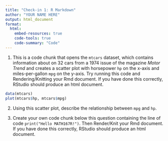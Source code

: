 ```yaml
---
title: "Check-in 1: R Markdown"
author: "YOUR NAME HERE"
output: html_document
format: 
  html:
    embed-resources: true
    code-tools: true
    code-summary: "Code"
---
```


1.  This is a code chunk that opens the `mtcars` dataset, which contains information about on 32 cars from a 1974 issue of the magazine *Motor Trend* and creates a scatter plot with horsepower `hp` on the x-axis and miles-per-gallon `mpg` on the y-axis. Try running this code and Rendering/Knitting your Rmd document. If you have done this correctly, RStudio should produce an html document.

```r
data(mtcars)
plot(mtcars$hp, mtcars$mpg)
```

2.  Using this scatter plot, describe the relationship between `mpg` and `hp`.

3.  Create your own code chunk below this question containing the line of code `print("Hello MATH167R!")`. Then Render/Knit your Rmd document. If you have done this correctly, RStudio should produce an html document.
